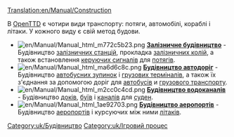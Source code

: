[[Translation:en/Manual/Construction]]


В [[uk/Manual/Main Page|OpenTTD]] є чотири види транспорту: потяги, автомобілі, кораблі і літаки. У кожного виду є свій метод будови.


*[[File:en/Manual/Manual html m772c5b23.png]] '''[[en/Manual/Railway construction|Залізничне будівництво]]''' - Будівництво [[en/Manual/Railway station|залізничних станцій]], прокладка [[en/Manual/Building tracks|залізничних колій]], а також встановлення [[en/Manual/Signals|керуючих сигналів]] для [[en/Manual/Trains|потягів]].
*[[File:en/Manual/Manual html ma6d6c8c.png]] '''[[en/Manual/Roadway construction|Будівництво автодоріг]]''' - Будівництво [[en/Manual/Loading Bays|автобусних зупинок]] і [[en/Manual/Loading Bays|грузових терміналів]], а також їх з'єднання за допомогою доріг для [[en/Manual/Base Set/Road Vehicles/Buses|автобусів]] и [[en/Manual/Road vehicles|грузового транспорту]].
*[[File:en/Manual/Manual html m2cc0c4cd.png]] '''[[en/Manual/Waterway construction|Будівництво водоканалів]]''' - Будівництво [[en/Manual/Water Transport Tiles|доків]], [[en/Manual/Waypoints|буїв]] і [[en/Manual/Water Transport Tiles|каналів]] для [[en/Manual/Ships|суден]].
*[[File:en/Manual/Manual html 1ae92703.png]] '''[[en/Manual/Airport construction|Будівництво аеропортів]]''' - Будівництво [[en/Manual/Airports|аеропортів]] і курсуючих між ними [[en/Manual/Aircraft|літаків]].

[[Category:uk/Будівництво]]
[[Category:uk/Ігровий процес]]